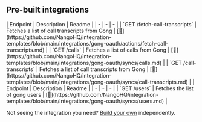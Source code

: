 
## Pre-built integrations

<AccordionGroup>


<Accordion title="Calls">
| Endpoint | Description | Readme |
| - | - | - |
| `GET /fetch-call-transcripts` | Fetches a list of call transcripts from Gong | [🔗](https://github.com/NangoHQ/integration-templates/blob/main/integrations/gong-oauth/actions/fetch-call-transcripts.md) |
| `GET /calls` | Fetches a list of calls from Gong | [🔗](https://github.com/NangoHQ/integration-templates/blob/main/integrations/gong-oauth/syncs/calls.md) |
| `GET /call-transcripts` | Fetches a list of call transcripts from Gong | [🔗](https://github.com/NangoHQ/integration-templates/blob/main/integrations/gong-oauth/syncs/call-transcripts.md) |
</Accordion>


<Accordion title="Users">
| Endpoint | Description | Readme |
| - | - | - |
| `GET /users` | Fetches the list of gong users | [🔗](https://github.com/NangoHQ/integration-templates/blob/main/integrations/gong-oauth/syncs/users.md) |
</Accordion>

</AccordionGroup>

<Tip>Not seeing the integration you need? [Build your own](https://docs.nango.dev/guides/custom-integrations/overview) independently.</Tip>

